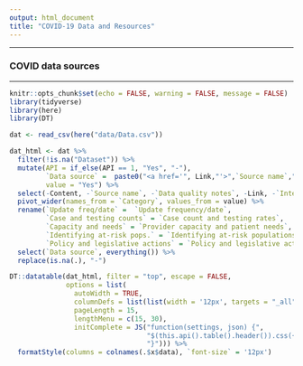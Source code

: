 ```yaml
---
output: html_document
title: "COVID-19 Data and Resources"
---
```


<style type="text/css">
.navbar-header  {
    margin-left: -160px !important;
}
.main-container {
  max-width: 1500px;
  margin-left: auto;
  margin-right: auto;
}
</style>

******
### COVID data sources 
******

```r
knitr::opts_chunk$set(echo = FALSE, warning = FALSE, message = FALSE)
library(tidyverse)
library(here)
library(DT)

dat <- read_csv(here("data/Data.csv"))
```

```r
dat_html <- dat %>%
  filter(!is.na("Dataset")) %>%
  mutate(API = if_else(API == 1, "Yes", "-"), 
         `Data source` =  paste0("<a href='", Link,"'>",`Source name`,"</a>"), 
         value = "Yes") %>%
  select(-Content, -`Source name`, -`Data quality notes`, -Link, -`Internal?`) %>%
  pivot_wider(names_from = `Category`, values_from = value) %>%
  rename(`Update freq/date` =  `Update frequency/date`, 
         `Case and testing counts` = `Case count and testing rates`, 
         `Capacity and needs` = `Provider capacity and patient needs`, 
         `Identifying at-risk pops.` = `Identifying at-risk populations`, 
         `Policy and legislative actions` = `Policy and legislative actions to curb transmission`) %>%
  select(`Data source`, everything()) %>% 
  replace(is.na(.), "-")

DT::datatable(dat_html, filter = "top", escape = FALSE, 
              options = list(
                autoWidth = TRUE,
                columnDefs = list(list(width = '12px', targets = "_all")),
                pageLength = 15, 
                lengthMenu = c(15, 30), 
                initComplete = JS("function(settings, json) {",
                                  "$(this.api().table().header()).css({'font-size': '12px', 'background-color': '#2c3c54', 'color': '#fff'});",
                                  "}"))) %>%  
  formatStyle(columns = colnames(.$x$data), `font-size` = '12px')
```